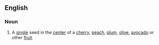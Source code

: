 ==English==

===Noun===
{{en-noun|sg=[[seed]] [[pit]]}}

# A [[single]] seed in the [[center]] of a [[cherry]], [[peach]], [[plum]], [[olive]], [[avocado]] or other [[fruit]].